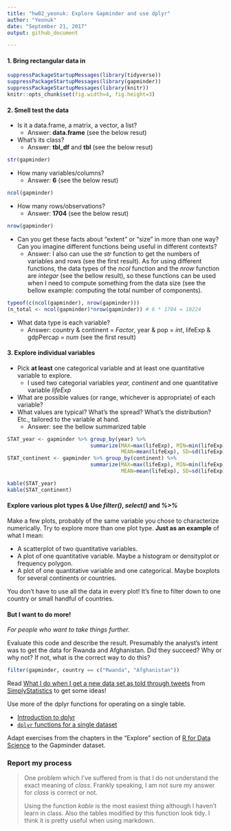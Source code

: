 ```yaml
---
title: "hw02_yeonuk: Explore Gapminder and use dplyr"
author: "Yeonuk"
date: "September 21, 2017"
output: github_document

---
```


#### 1. Bring rectangular data in

```r
suppressPackageStartupMessages(library(tidyverse)) 
suppressPackageStartupMessages(library(gapminder))
suppressPackageStartupMessages(library(knitr))
knitr::opts_chunk$set(fig.width=4, fig.height=3)
```


#### 2. Smell test the data

- Is it a data.frame, a matrix, a vector, a list?
    + Answer: **data.frame** (see the below resut)

- What’s its class?
    + Answer: **tbl_df** and **tbl** (see the below resut)

```r
str(gapminder)
```

- How many variables/columns?
    + Answer: **6** (see the below resut)

```r
ncol(gapminder)
```

- How many rows/observations?
    + Answer: **1704** (see the below resut)

```r
nrow(gapminder)
```

- Can you get these facts about “extent” or “size” in more than one way? Can you imagine different functions being useful in different contexts?
    + Answer: I also can use the *str* function to get the numbers of variables and rows (see the first result). As for using different functions, the data types of the *ncol* function and the *nrow* function are *integar* (see the bellow result), so these functions can be used when I need to compute something from the data size (see the bellow example: computing the total number of components).

```r
typeof(c(ncol(gapminder), nrow(gapminder)))
(n_total <- ncol(gapminder)*nrow(gapminder)) # 6 * 1704 = 10224
```

- What data type is each variable?
    + Answer: country & continent = *Factor*,   year & pop = *int*,  lifeExp & gdpPercap  = *num* (see the first result) 


#### 3. Explore individual variables

- Pick __at least__ one categorical variable and at least one quantitative variable to explore.
    + I used two categorial variables *year, continent* and one quantitative variable *lifeExp*
  
- What are possible values (or range, whichever is appropriate) of each variable?
- What values are typical? What's the spread? What's the distribution? Etc., tailored to the variable at hand.
    + Answer: see the bellow summarized table
  
```r
STAT_year <- gapminder %>% group_by(year) %>%
                           summarize(MAX=max(lifeExp), MIN=min(lifeExp), 
                                     MEAN=mean(lifeExp), SD=sd(lifeExp))
STAT_continent <- gapminder %>% group_by(continent) %>%
                           summarize(MAX=max(lifeExp), MIN=min(lifeExp), 
                                     MEAN=mean(lifeExp), SD=sd(lifeExp))

kable(STAT_year)
kable(STAT_continent)
```


#### Explore various plot types & Use *filter()*, *select()* and *%>%*

Make a few plots, probably of the same variable you chose to characterize numerically. Try to explore more than one plot type. **Just as an example** of what I mean:

  * A scatterplot of two quantitative variables.
  * A plot of one quantitative variable. Maybe a histogram or densityplot or frequency polygon.
  * A plot of one quantitative variable and one categorical. Maybe boxplots for several continents or countries.

You don't have to use all the data in every plot! It's fine to filter down to one country or small handful of countries.


#### But I want to do more!

*For people who want to take things further.*

Evaluate this code and describe the result. Presumably the analyst's intent was to get the data for Rwanda and Afghanistan. Did they succeed? Why or why not? If not, what is the correct way to do this?

```r
filter(gapminder, country == c("Rwanda", "Afghanistan"))
```

Read [What I do when I get a new data set as told through tweets](http://simplystatistics.org/2014/06/13/what-i-do-when-i-get-a-new-data-set-as-told-through-tweets/) from [SimplyStatistics](http://simplystatistics.org) to get some ideas!


Use more of the dplyr functions for operating on a single table.

  * [Introduction to dplyr](block009_dplyr-intro.html)
  * [`dplyr` functions for a single dataset](block010_dplyr-end-single-table.html)

Adapt exercises from the chapters in the "Explore" section of [R for Data Science](http://r4ds.had.co.nz) to the Gapminder dataset.
 


### Report my process

> 
> One problem which I've suffered from is that I do not understand the exact meaning of *class*. Frankly speaking, I am not sure my answer for *class* is correct or not. 
> 
> Using the function *kable* is the most easiest thing although I haven't learn in class. Also the tables modified by this function look tidy. I think it is pretty useful when using markdown.
> 

